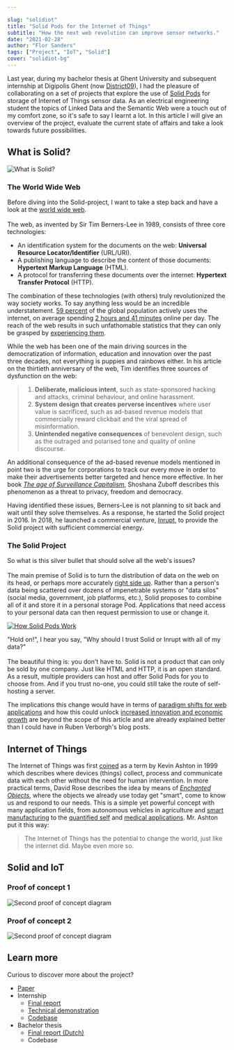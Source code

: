 ```yaml
---

slug: "solidiot"
title: "Solid Pods for the Internet of Things"
subtitle: "How the next web revolution can improve sensor networks."
date: "2021-02-28"
author: "Flor Sanders"
tags: ["Project", "IoT", "Solid"]
cover: "solidiot-bg"
---
```




Last year, during my bachelor thesis at Ghent University and subsequent internship at Digipolis Ghent (now [District09](https://district09.gent/en)), I had the pleasure of collaborating on a set of projects that explore the use of [Solid Pods](https://solidproject.org/) for storage of Internet of Things sensor data. As an electrical engineering student the topics of Linked Data and the Semantic Web were a touch out of my comfort zone, so it's safe to say I learnt a lot. In this article I will give an overview of the project, evaluate the current state of affairs and take a look towards future possibilities.

## What is Solid?

![What is Solid?](solidiot.assets/solidlogo.jpeg)

### The World Wide Web

Before diving into the Solid-project, I want to take a step back and have a look at the [world wide web](https://www.w3.org/History.html).<br></br>
The web, as invented by Sir Tim Berners-Lee in 1989, consists of three core technologies:

- An identification system for the documents on the web: **Universal Resource Locator/Identifier** (URL/URI).
- A publishing language to describe the content of those documents: **Hypertext Markup Language** (HTML).
- A protocol for transferring these documents over the internet: **Hypertext Transfer Protocol** (HTTP).

The combination of these technologies (with others) truly revolutionized the way society works. To say anything less would be an incredible understatement. [59 percent](https://www.statista.com/statistics/617136/digital-population-worldwide/) of the global population actively uses the internet, on average spending [2 hours and 41 minutes](https://www.statista.com/statistics/319732/daily-time-spent-online-device/) online per day. The reach of the web results in such unfathomable statistics that they can only be grasped by [experiencing them](https://www.webfx.com/internet-real-time/).

While the web has been one of the main driving sources in the democratization of information, education and innovation over the past three decades, not everything is puppies and rainbows either. In his article on the thirtieth anniversary of the web, Tim identifies three sources of dysfunction on the web:

> 1. **Deliberate, malicious intent**, such as state-sponsored hacking and attacks, criminal behaviour, and online harassment.
> 2. **System design that creates perverse incentives** where user value is sacrificed, such as ad-based revenue models that  commercially reward clickbait and the viral spread of misinformation.
> 3. **Unintended negative consequences** of benevolent design, such as the outraged and polarised tone and quality of online discourse.

An additional consequence of the ad-based revenue models mentioned in point two is the urge for corporations to track our every move in order to make their advertisements better targeted and hence more effective. In her book [*The age of Surveillance Capitalism*](https://shoshanazuboff.com/book/about/), Shoshana Zuboff describes this phenomenon as a threat to privacy, freedom and democracy. 

Having identified these issues, Berners-Lee is not planning to sit back and wait until they solve themselves. As a response, he started the Solid project in 2016. In 2018, he launched a commercial venture, [Inrupt](https://inrupt.com), to provide the Solid project with sufficient commercial energy.

### The Solid Project

So what is this silver bullet that should solve all the web's issues?<br></br>The main premise of Solid is to turn the distribution of data on the web on its head, or perhaps more accurately [right side up](https://inrupt.com/turning-the-privacy-world-right-side-up). Rather than a person's data being scattered over dozens of impenetrable systems or "data silos" (social media, government, job platforms, etc.), Solid proposes to combine all of it and store it in a personal storage Pod. Applications that need access to your personal data can then request permission to use or change it.

[![How Solid Pods Work](./solidiot.assets/solidworks.png)](https://inrupt.com/solid)

"Hold on!", I hear you say, "Why should I trust Solid or Inrupt with all of my data?"<br></br>
The beautiful thing is: you don't have to. Solid is not a product that can only be sold by one company. Just like HTML and HTTP, it is an open standard. As a result, multiple providers can host and offer Solid Pods for you to choose from. And if you trust no-one, you could still take the route of self-hosting a server.

The implications this change would have in terms of [paradigm shifts for web applications](https://ruben.verborgh.org/blog/2017/12/20/paradigm-shifts-for-the-decentralized-web/) and how this could unlock [increased innovation and economic growth](https://ruben.verborgh.org/blog/2020/12/07/a-data-ecosystem-fosters-sustainable-innovation/) are beyond the scope of this article and are already explained better than I could have in Ruben Verborgh's blog posts.

## Internet of Things

The Internet of Things was first [coined](https://www.rfidjournal.com/that-internet-of-things-thing) as a term by Kevin Ashton in 1999 which describes where devices (things) collect, process and communicate data with each other without the need for human intervention. In more practical terms, David Rose describes the idea by means of [*Enchanted Objects*](https://enchantedobjects.com/#/enchanted-objects/), where the objects we already use today get "smart", come to know us and respond to our needs. This is a simple yet powerful concept with many application fields, from autonomous vehicles in agriculture and [smart manufacturing](https://spectrum.ieee.org/telecom/internet/the-industrial-internet-of-things) to the [quantified self](https://quantifiedself.com/) and [medical applications](https://www2.deloitte.com/global/en/pages/life-sciences-and-healthcare/articles/medtech-internet-of-medical-things.html). Mr. Ashton put it this way:

> The Internet of Things has the potential to change the world, just like the internet did. Maybe even more so.

## Solid and IoT



### Proof of concept 1

![Second proof of concept diagram](solidiot.assets/proof-of-concept-1.png)

### Proof of concept 2

![Second proof of concept diagram](solidiot.assets/proof-of-concept-2.png)


## Learn more

Curious to discover more about the project? 

- [Paper](https://ieeexplore.ieee.org/document/9340221/references#references)
- Internship
  - <a href={internshipReport} download>Final report</a>
  - [Technical demonstration](https://www.youtube.com/watch?v=1PdD8B2Bshw)
  - [Codebase](https://github.com/lab9k/Solid-Pods-For-IoT)
- Bachelor thesis
  - <a href={thesisReport} download>Final report (Dutch)</a>
  - Codebase
